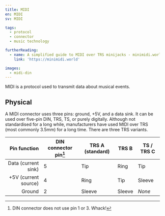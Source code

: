 ```yaml
---
title: MIDI
en: MIDI
sv: MIDI

tags:
  - protocol
  - connector
  - music technology

furtherReading:
  - name: A simplified guide to MIDI over TRS minijacks - minimidi.world
    link: 'https://minimidi.world'

images:
  - midi-din
---
```


MIDI is a protocol used to transmit data about musical events.

## Physical

A MIDI connector uses three pins: ground, +5V, and a data sink. It can be
used over five-pin DIN, TRS, TS, or purely digitally. Although not standardised
for a long while, manufacturers have used MIDI over TRS (most commonly 3.5mm)
for a long time. There are three TRS variants.

|         Pin function | DIN connector pin[^din-conn] | TRS A **(standard)** | TRS B  | TS / TRS C |
| -------------------: | ---------------------------- | -------------------- | ------ | ---------- |
|  Data (current sink) | 5                            | Tip                  | Ring   | Tip        |
| +5V (current source) | 4                            | Ring                 | Tip    | Sleeve     |
|               Ground | 2                            | Sleeve               | Sleeve | _None_     |

[^din-conn]: DIN connector does not use pin 1 or 3. Whack!
